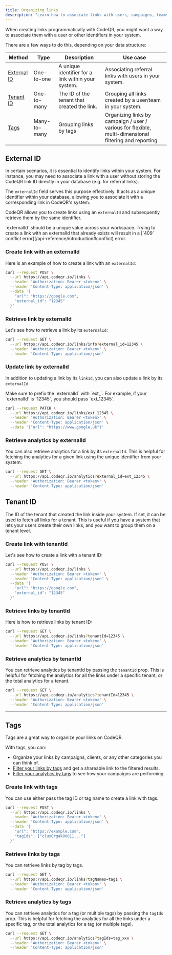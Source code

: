 ```yaml
---
title: Organizing links
description: "Learn how to associate links with users, campaigns, teams, and other entities within your system."
---
```


When creating links programmatically with CodeQR, you might want a way to associate them with a user or other identifiers in your system.

There are a few ways to do this, depending on your data structure:

| Method                      | Type         | Description                                        | Use case                                                                                              |
| --------------------------- | ------------ | -------------------------------------------------- | ----------------------------------------------------------------------------------------------------- |
| [External ID](#external-id) | One-to-one   | A unique identifier for a link within your system. | Associating referral links with users in your system.                                                 |
| [Tenant ID](#tenant-id)     | One-to-many  | The ID of the tenant that created the link.        | Grouping all links created by a user/team in your system.                                             |
| [Tags](#tags)               | Many-to-many | Grouping links by tags                             | Organizing links by campaign / user / various for flexible, multi-dimensional filtering and reporting |

## External ID

In certain scenarios, it is essential to identify links within your system. For instance, you may need to associate a link with a user without storing the CodeQR link ID directly in your database (e.g. for referral links).

The `externalId` field serves this purpose effectively. It acts as a unique identifier within your database, allowing you to associate it with a corresponding link in CodeQR's system.

CodeQR allows you to create links using an `externalId` and subsequently retrieve them by the same identifier.

<Note>
  `externalId` should be a unique value across your workspace. Trying to create
  a link with an externalId that already exists will result in a [`409` conflict
  error](/api-reference/introduction#conflict) error.
</Note>

### Create link with an externalId

Here is an example of how to create a link with an `externalId`:

<CodeGroup>

```bash cURL
curl --request POST \
  --url https://api.codeqr.io/links \
  --header 'Authorization: Bearer <token>' \
  --header 'Content-Type: application/json' \
  --data '{
    "url": "https://google.com",
    "external_id": "12345"
  }'
```

</CodeGroup>

### Retrieve link by externalId

Let's see how to retrieve a link by its `externalId`:

<CodeGroup>

```bash cURL
curl --request GET \
  --url https://api.codeqr.io/links/info?external_id=12345 \
  --header 'Authorization: Bearer <token>' \
  --header 'Content-Type: application/json'
```

</CodeGroup>

### Update link by externalId

In addition to updating a link by its `linkId`, you can also update a link by its `externalId`.

<Note>
  Make sure to prefix the `externalId` with `ext_`. For example, if your
  `externalId` is `12345`, you should pass `ext_12345`.
</Note>

<CodeGroup>

```bash cURL
curl --request PATCH \
  --url https://api.codeqr.io/links/ext_12345 \
  --header 'Authorization: Bearer <token>' \
  --header 'Content-Type: application/json' \
  --data '{"url": "https://www.google.uk"}'
```

</CodeGroup>

### Retrieve analytics by externalId

You can also retrieve analytics for a link by its `externalId`. This is helpful for fetching the analytics for a given link using the unique identifier from your system.

<CodeGroup>

```bash cURL
curl --request GET \
  --url https://api.codeqr.io/analytics?external_id=ext_12345 \
  --header 'Authorization: Bearer <token>' \
  --header 'Content-Type: application/json'
```

</CodeGroup>

## Tenant ID

The ID of the tenant that created the link inside your system. If set, it can be used to fetch all links for a tenant. This is useful if you have a system that lets your users create their own links, and you want to group them on a tenant level.

### Create link with tenantId

Let's see how to create a link with a tenant ID:

<CodeGroup>

```bash cURL
curl --request POST \
  --url https://api.codeqr.io/links \
  --header 'Authorization: Bearer <token>' \
  --header 'Content-Type: application/json' \
  --data '{
    "url": "https://google.com",
    "external_id": "12345"
  }'
```

</CodeGroup>

### Retrieve links by tenantId

Here is how to retrieve links by tenant ID:

<CodeGroup>

```bash cURL
curl --request GET \
  --url https://api.codeqr.io/links?tenantId=12345 \
  --header 'Authorization: Bearer <token>' \
  --header 'Content-Type: application/json'
```

</CodeGroup>

### Retrieve analytics by tenantId

You can retrieve analytics by tenantId by passing the `tenantId` prop. This is helpful for fetching the analytics for all the links under a specific tenant, or the total analytics for a tenant.

<CodeGroup>

```bash cURL
curl --request GET \
  --url https://api.codeqr.io/analytics?tenantId=12345 \
  --header 'Authorization: Bearer <token>' \
  --header 'Content-Type: application/json'
```

</CodeGroup>

---

## Tags

Tags are a great way to organize your links on CodeQR.

With tags, you can:

- Organize your links by campaigns, clients, or any other categories you can think of.
- [Filter your links by tags](#retrieve-links-by-tags) and get a shareable link to the filtered results.
- [Filter your analytics by tags](#retrieve-analytics-by-tags) to see how your campaigns are performing.

### Create link with tags

You can use either pass the tag ID or tag name to create a link with tags.

<CodeGroup>

```bash cURL
curl --request POST \
  --url https://api.codeqr.io/links \
  --header 'Authorization: Bearer <token>' \
  --header 'Content-Type: application/json' \
  --data '{
    "url": "https://example.com",
    "tagIds": ["clux0rgak00011..."]
  }'
```

</CodeGroup>

### Retrieve links by tags

You can retrieve links by tag by tags.

<CodeGroup>

```bash cURL
curl --request GET \
  --url https://api.codeqr.io/links?tagNames=tag1 \
  --header 'Authorization: Bearer <token>' \
  --header 'Content-Type: application/json'
```

</CodeGroup>

### Retrieve analytics by tags

You can retrieve analytics for a tag (or multiple tags) by passing the `tagIds` prop. This is helpful for fetching the analytics for all the links under a specific tag, or the total analytics for a tag (or multiple tags).

<CodeGroup>

```bash cURL
curl --request GET \
  --url https://api.codeqr.io/analytics?tagIds=tag_xxx \
  --header 'Authorization: Bearer <token>' \
  --header 'Content-Type: application/json'
```

</CodeGroup>
